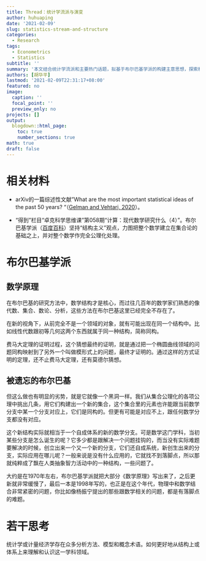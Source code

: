 ```yaml
---
title: Thread：统计学流派与演变
author: huhuaping
date: '2021-02-09'
slug: statistics-stream-and-structure
categories:
  - Research
tags:
  - Econometrics
  - Statistics
subtitle: ''
summary: '本文结合统计学流派和主要热门话题，拟基于布尔巴基学派的构建主意思想，探索和理解统计学的发展趋势和主要脉络。'
authors: [胡华平]
lastmod: '2021-02-09T22:31:17+08:00'
featured: no
image:
  caption: ''
  focal_point: ''
  preview_only: no
projects: []
output:
  blogdown::html_page:
    toc: true
    number_sections: true
math: true
draft: false
---
```



# 相关材料

- arXiv的一篇综述性文献"What are the most important statistical ideas of the past 50 years? "（[Gelman and  Vehtari, 2020](http://arxiv.org/abs/2012.00174)）。

- “得到”栏目“卓克科学思维课”第058期“计算：现代数学研究什么（4）”。布尔巴基学派（[百度百科](https://baike.baidu.com/item/%E5%B8%83%E5%B0%94%E5%B7%B4%E5%9F%BA%E5%AD%A6%E6%B4%BE)）坚持“结构主义”观点，力图把整个数学建立在集合论的基础之上，并对整个数学作完全公理化处理。

# 布尔巴基学派

## 数学原理

在布尔巴基的研究方法中，数学结构才是核心，而过往几百年的数学家们熟悉的像代数、集合、数论、分析，这些方法在布尔巴基这里已经完全不存在了。

在新的视角下，从前完全不是一个领域的对象，就有可能出现在同一个结构中。比如线性代数跟初等几何这两个东西就属于同一种结构，简称同构。

费马大定理的证明过程，这个猜想最终的证明，就是通过把一个椭圆曲线领域的问题同构映射到了另外一个叫做模形式上的问题，最终才证明的。通过这样的方式证明的定理，还不止费马大定理，还有莫德尔猜想。

## 被遗忘的布尔巴基

但这么做也有明显的劣势，就是它就像一个黑洞一样。我们从集合公理化的各项公理中挑出几条，用它们构建出一个新的集合，这个集合里的元素也许能跟当前数学分支中某一个分支对应上，它们是同构的。但更有可能是对应不上，跟任何数学分支都没有对应。

这个新结构实际就相当于一个自成体系的新的数学分支。可是数学这门学科，当初某些分支是怎么诞生的呢？它多少都是跟解决一个问题挂钩的，而当没有实际难题要解决的时候，创立出来一个又一个新的分支，它们还自成系统，新创生出来的分支，实际应用在哪儿呢？一般来说是没有什么应用的，它就找不到落脚点，所以那就纯粹成了飘在人类抽象智力活动中的一种结构，一些问题了。

大约是在1970年左右，布尔巴基学派就把大部分《数学原理》写出来了，之后更新就非常缓慢了，最后一本是1998年写的，也正是在这个年代，物理中和数学结合非常紧密的问题，你比如像杨振宁提出的那些跟数学相关的问题，都是有落脚点的难题。

# 若干思考

统计学或计量经济学存在众多分析方法、模型和概念术语。如何更好地从结构上或体系上来理解和认识这一学科领域。